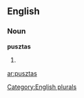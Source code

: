 ==English==

===Noun===
'''pusztas'''

# {{plural of|[[puszta]]}}

[[Category:English plurals]]

[[ar:pusztas]]